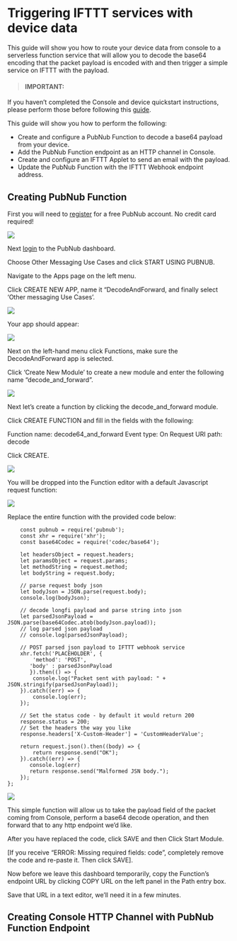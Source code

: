 
# Triggering IFTTT services with device data

This guide will show you how to route your device data from console to a serverless function service that will allow you to decode the base64 encoding that the packet payload is encoded with and then trigger a simple service on IFTTT with the payload.

> #### IMPORTANT:  
If you haven’t completed the Console and device quickstart instructions, please perform those before following this [guide](https://developer.helium.com/quickstart).

This guide will show you how to perform the following:

* Create and configure a PubNub Function to decode a base64 payload from your device.
* Add the PubNub Function endpoint as an HTTP channel in Console.
* Create and configure an IFTTT Applet to send an email with the payload.
* Update the PubNub Function with the IFTTT Webhook endpoint address.

## Creating PubNub Function

First you will need to [register](https://dashboard.pubnub.com/signup) for a free PubNub account. No credit card required!

<img src={pubnub_register} />

Next [login](https://dashboard.pubnub.com/login) to the PubNub dashboard.

Choose Other Messaging Use Cases and click START USING PUBNUB.

Navigate to the Apps page on the left menu.

Click CREATE NEW APP, name it “DecodeAndForward, and finally select ‘Other messaging Use Cases’.

<img src={pubnub_createnewapp} />

Your app should appear:

<img src={pubnub_decode_email} />

Next on the left-hand menu click Functions, make sure the DecodeAndForward app is selected.

Click ‘Create New Module’ to create a new module and enter the following name “decode_and_forward”.

<img src={pubnub_create_module_email} />

Next let’s create a function by clicking the decode_and_forward module.

Click CREATE FUNCTION and fill in the fields with the following:

Function name: decode64_and_forward
Event type: On Request
URI path: decode

Click CREATE.

<img src={pubnub_create_new_function_email} />

You will be dropped into the Function editor with a default Javascript request function:

<img src={pubnub_create_new_function_add_code_email} />

Replace the entire function with the provided code below:

		const pubnub = require('pubnub');
		const xhr = require('xhr');
    	const base64Codec = require('codec/base64');

    	let headersObject = request.headers;
    	let paramsObject = request.params;
    	let methodString = request.method;
    	let bodyString = request.body;
    
    	// parse request body json
    	let bodyJson = JSON.parse(request.body);
    	console.log(bodyJson);
    
    	// decode longfi payload and parse string into json
    	let parsedJsonPayload = JSON.parse(base64Codec.atob(bodyJson.payload));
    	// log parsed json payload
    	// console.log(parsedJsonPayload);
    
    	// POST parsed json payload to IFTTT webhook service
    	xhr.fetch('PLACEHOLDER', {
    	    'method': 'POST',
     	   'body' : parsedJsonPayload
     	   }).then(() => {
    	    console.log("Packet sent with payload: " + JSON.stringify(parsedJsonPayload));
    	}).catch((err) => {
    	    console.log(err);
    	});

    	// Set the status code - by default it would return 200
    	response.status = 200;
    	// Set the headers the way you like
    	response.headers['X-Custom-Header'] = 'CustomHeaderValue';

    	return request.json().then((body) => {
    	    return response.send("OK");
    	}).catch((err) => {
     	   console.log(err)
     	   return response.send("Malformed JSN body.");
    	});
	};

<img src={pubnub_module_running_email_2} />

This simple function will allow us to take the payload field of the packet coming from Console, perform a base64 decode operation, and then forward that to any http endpoint we’d like.

After you have replaced the code, click SAVE and then Click Start Module. 

[If you receive “ERROR: Missing required fields: code”, completely remove the code and re-paste it. Then click SAVE].

Now before we leave this dashboard temporarily, copy the Function’s endpoint URL by clicking COPY URL on the left panel in the Path entry box. 

Save that URL in a text editor, we’ll need it in a few minutes.

## Creating Console HTTP Channel with PubNub Function Endpoint



